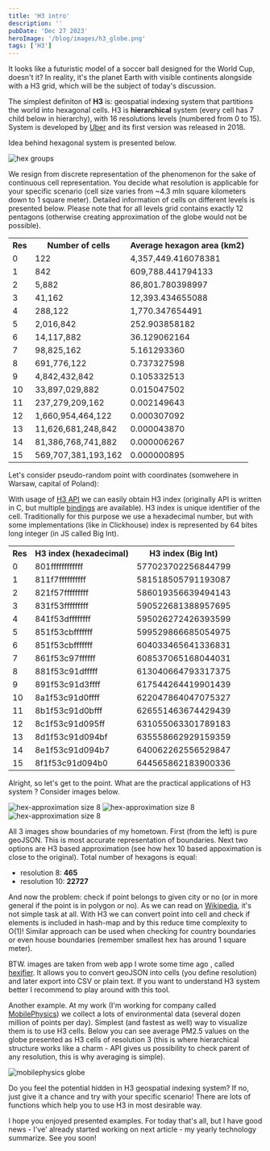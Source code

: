 ```yaml
---
title: 'H3 intro'
description: ''
pubDate: 'Dec 27 2023'
heroImage: '/blog/images/h3_globe.png'
tags: ['H3']
---
```



It looks like a futuristic model of a soccer ball designed for the World Cup, doesn't it? In reality, it's the planet Earth with visible continents alongside with a H3 grid, which will be the subject of today's discussion.

The simplest definiton of <strong>H3</strong> is: geospatial indexing system that partitions the world into hexagonal cells. H3 is <strong>hierarchical</strong> system (every cell has 7 child below in hierarchy), with 16 resolutions levels (numbered from 0 to 15). System is developed by [Uber](https://www.uber.com/blog/h3/) and its first version was released in 2018.

Idea behind hexagonal system is presented below.

<div class="flex justify-center">
    <img src="/blog/images/hex_grouping.png" alt="hex groups" />
</div>

We resign from discrete representation of the phenomenon for the sake of continuous cell representation. You decide what resolution is applicable for your specific scenario (cell size varies from ~4.3 mln square kilometers down to 1 square meter).
Detailed information of cells on different levels is presented below. Please note that for all levels grid contains exactly 12 pentagons (otherwise creating approximation of the globe would not be possible).

<table class="bg-slate-50 dark:text-white dark:bg-slate-700">
    <tr class="bg-slate-200 dark:bg-slate-800">
        <th>Res</th>
        <th>Number of cells</th>
        <th>Average hexagon area (km2)</th>
    </tr>
    <tr>
        <td>0</td>
        <td>122</td>
        <td>4,357,449.416078381	</td>
    </tr>
    <tr>
        <td>1</td>
        <td>842</td>
        <td>609,788.441794133</td>
    </tr>   
    <tr>
        <td>2</td>
        <td>5,882</td>
        <td>86,801.780398997</td>
    </tr>   
    <tr>
        <td>3</td>
        <td>41,162</td>
        <td>12,393.434655088</td>
    </tr>
    <tr>
        <td>4</td>
        <td>288,122</td>
        <td>1,770.347654491</td>
    </tr>
     <tr>
        <td>5</td>
        <td>2,016,842</td>
        <td>252.903858182</td>
    </tr>
    <tr>
        <td>6</td>
        <td>14,117,882</td>
        <td>36.129062164</td>
    </tr>
    <tr>
        <td>7</td>
        <td>98,825,162</td>
        <td>5.161293360</td>
    </tr>
     <tr>
        <td>8</td>
        <td>691,776,122</td>
        <td>0.737327598</td>
    </tr>
    <tr>
        <td>9</td>
        <td>4,842,432,842</td>
        <td>0.105332513</td>
    </tr>
    <tr>
        <td>10</td>
        <td>33,897,029,882</td>
        <td>0.015047502</td>
    </tr>
    <tr>
        <td>11</td>
        <td>237,279,209,162</td>
        <td>0.002149643</td>
    </tr>
    <tr>
        <td>12</td>
        <td>1,660,954,464,122</td>
        <td>0.000307092</td>
    </tr>
    <tr>
        <td>13</td>
        <td>11,626,681,248,842</td>
        <td>0.000043870</td>
    </tr>
    <tr>
        <td>14</td>
        <td>81,386,768,741,882</td>
        <td>0.000006267</td>
    </tr>
    <tr>
        <td>15</td>
        <td>569,707,381,193,162</td>
        <td>0.000000895</td>
    </tr>
</table>


Let's consider pseudo-random point with coordinates (somwehere in Warsaw, capital of Poland):

<Latex formula="\lambda = 21.004714 \quad \varphi = 52.244534" />

With usage of [H3 API](https://h3geo.org/docs/api/indexing) we can easily obtain H3 index (originally API is written in C, but multiple [bindings](https://h3geo.org/docs/community/bindings) are available). H3 index is unique identifier of the cell. 
Traditionally for this purpose we use a hexadecimal number, but with some implementations (like in Clickhouse) index is represented by 64 bites long integer (in JS called Big Int).

<table class="bg-slate-50 dark:text-white dark:bg-slate-700 mb-4">
    <tr class="bg-slate-200 dark:bg-slate-800">
        <th>Res</th>
        <th>H3 index (hexadecimal)</th>
        <th>H3 index (Big Int)</th>
    </tr>
    <tr>
        <td>0</td>
        <td>801ffffffffffff</td>
        <td>577023702256844799</td>
    </tr>
      <tr>
        <td>1</td>
        <td>811f7ffffffffff</td>
        <td>581518505791193087</td>
    </tr>
      <tr>
        <td>2</td>
        <td>821f57fffffffff</td>
        <td>586019356639494143</td>
    </tr>
    <tr>
        <td>3</td>
        <td>831f53fffffffff</td>
        <td>590522681388957695</td>
    </tr>
    <tr>
        <td>4</td>
        <td>841f53dffffffff</td>
        <td>595026272426393599</td>
    </tr>
    <tr>
        <td>5</td>
        <td>851f53cbfffffff</td>
        <td>599529866685054975</td>
    </tr>
     <tr>
        <td>6</td>
        <td>851f53cbfffffff</td>
        <td>604033465641336831</td>
    </tr>
       <tr>
        <td>7</td>
        <td>861f53c97ffffff</td>
        <td>608537065168044031</td>
    </tr>
      <tr>
        <td>8</td>
        <td>881f53c91dfffff</td>
        <td>613040664793317375</td>
    </tr>
    <tr>
        <td>9</td>
        <td>891f53c91d3ffff</td>
        <td>617544264419901439</td>
    </tr>
     <tr>
        <td>10</td>
        <td>8a1f53c91d0ffff</td>
        <td>622047864047075327</td>
    </tr>
     <tr>
        <td>11</td>
        <td>8b1f53c91d0bfff</td>
        <td>626551463674429439</td>
    </tr>
     <tr>
        <td>12</td>
        <td>8c1f53c91d095ff</td>
          <td>631055063301789183</td>
    </tr>
    <tr>
        <td>13</td>
        <td>8d1f53c91d094bf</td>
        <td>635558662929159359</td>
    </tr>
    <tr>
        <td>14</td>
        <td>8e1f53c91d094b7</td>
        <td>640062262556529847</td>
    </tr>
      <tr>
        <td>15</td>
        <td>8f1f53c91d094b0</td>
        <td>644565862183900336</td>
    </tr>
</table>
    
    
Alright, so let's get to the point. What are the practical applications of H3 system ? Consider images below.

<div class="max:w-full flex justify-between [&>img]:w-[33%]">
    <img src="/blog/images/city-polygon.png" alt="hex-approximation size 8" />
    <img src="/blog/images/city-hex8.png" alt="hex-approximation size 8" />
    <img src="/blog/images/city-hex10.png" alt="hex-approximation size 8" />
</div>

All 3 images show boundaries of my hometown. First (from the left) is pure geoJSON. This is most accurate representation of boundaries. Next two options are H3 based approximation (see how hex 10 based appoximation is close to the original).
Total number of hexagons is equal:
<ul>
    <li>resolution 8: <strong>465</strong></li>
    <li>resolution 10: <strong>22727</strong></li>
</ul>

And now the problem: check if point belongs to given city or no (or in more general if the point is in polygon or no). As we can read on [Wikipedia](https://en.wikipedia.org/wiki/Point_in_polygon), it's not simple task at all.
With H3 we can convert point into cell and check if elements is included in hash-map and by this reduce time complexity to O(1)! Similar approach can be used when checking for country boundaries or even house boundaries (remember smallest hex has around 1 square meter).

BTW. images are taken from web app I wrote some time ago , called [hexifier](https://lukasi.uk/hexifier). It allows you to convert geoJSON into cells (you define resolution) and later export into CSV or plain text. If you want to understand 
H3 system better I recommend to play around with this tool.

Another example. At my work (I'm working for company called [MobilePhysics](http://mobilephysics.com/)) we collect a lots of environmental data (several dozen million of points per day). Simplest (and fastest as well) way to visualize them
is to use H3 cells. Below you can see average PM2.5 values on the globe presented as H3 cells of resolution 3 (this is where hierarchical structure works like a charm - API gives us possibility to check parent of any resolution, this is why averaging is simple).

<img src="/blog/images/mp_globe.png" alt="mobilephysics globe" />

Do you feel the potential hidden in H3 geospatial indexing system? If no, just give it a chance and try with your specific scenario! There are lots of functions which help
you to use H3 in most desirable way. 

I hope you enjoyed presented examples. For today that's all, but I have good news - I've' already started working on next article - my yearly technology summarize. See you soon!